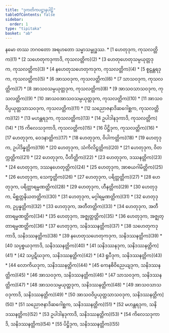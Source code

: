 ```yaml
---
title: "ဒုကတိကပဋ္ဌာနပါဠိ"
tableOfContents: false
sidebar:
  order: 1
type: "tipitaka"
basket: "ab"
---
```


<Paragraph number="1" type="center">
နမော တဿ ဘဂဝတော အရဟတော သမ္မာသမ္ဗုဒ္ဓဿ.

</Paragraph>

<TableOfContents>
* [1 ဟေတုဒုက, ကုသလတ္တိက](1)
* [2 သဟေတုကဒုကာဒိ, ကုသလတ္တိက](2)
* [3 ဟေတုဟေတုသမ္ပယုတ္တဒုက, ကုသလတ္တိက](3)
* [4 နဟေတုသဟေတုကဒုက, ကုသလတ္တိက](4)
* [5 စူဠန္တရဒုက, ကုသလတ္တိက](5)
* [6 အာသဝဒုက, ကုသလတ္တိက](6)
* [7 သာသဝဒုက, ကုသလတ္တိက](7)
* [8 အာသဝသမ္ပယုတ္တဒုက, ကုသလတ္တိက](8)
* [9 အာသဝသာသဝဒုက, ကုသလတ္တိက](9)
* [10 အာသဝအာသဝသမ္ပယုတ္တဒုက, ကုသလတ္တိက](10)
* [11 အာသဝဝိပ္ပယုတ္တသာသဝဒုက, ကုသလတ္တိက](11)
* [12 သညောဇနာဒိဆဂေါစ္ဆက, ကုသလတ္တိက](12)
* [13 မဟန္တရဒုက, ကုသလတ္တိက](13)
* [14 ဥပါဒါနဒုကာဒိ, ကုသလတ္တိက](14)
* [15 ကိလေသဒုကာဒိ, ကုသလတ္တိက](15)
* [16 ပိဋ္ဌိဒုက, ကုသလတ္တိက](16)
* [17 ဟေတုဒုက, ဝေဒနာတ္တိက](17)
* [18 ဟေတုဒုက, ဝိပါကတ္တိက](18)
* [19 ဟေတုဒုက, ဥပါဒိန္နတ္တိက](19)
* [20 ဟေတုဒုက, သံကိလိဋ္ဌတ္တိက](20)
* [21 ဟေတုဒုက, ဝိတက္ကတ္တိက](21)
* [22 ဟေတုဒုက, ပီတိတ္တိက](22)
* [23 ဟေတုဒုက, ဒဿနတ္တိက](23)
* [24 ဟေတုဒုက, ဒဿနဟေတုတ္တိက](24)
* [25 ဟေတုဒုက, အာစယဂါမိတ္တိက](25)
* [26 ဟေတုဒုက, သေက္ခတ္တိက](26)
* [27 ဟေတုဒုက, ပရိတ္တတ္တိက](27)
* [28 ဟေတုဒုက, ပရိတ္တာရမ္မဏတ္တိက](28)
* [29 ဟေတုဒုက, ဟီနတ္တိက](29)
* [30 ဟေတုဒုက, မိစ္ဆတ္တနိယတတ္တိက](30)
* [31 ဟေတုဒုက, မဂ္ဂါရမ္မဏတ္တိက](31)
* [32 ဟေတုဒုက, ဥပ္ပန္နတ္တိက](32)
* [33 ဟေတုဒုက, အတီတတ္တိက](33)
* [34 ဟေတုဒုက, အတီတာရမ္မဏတ္တိက](34)
* [35 ဟေတုဒုက, အဇ္ဈတ္တတ္တိက](35)
* [36 ဟေတုဒုက, အဇ္ဈတ္တာရမ္မဏတ္တိက](36)
* [37 ဟေတုဒုက, သနိဒဿနတ္တိက](37)
* [38 သဟေတုကဒုကာဒိ, သနိဒဿနတ္တိက](38)
* [39 နဟေတုသဟေတုကဒုက, သနိဒဿနတ္တိက](39)
* [40 သပ္ပစ္စယဒုကာဒိ, သနိဒဿနတ္တိက](40)
* [41 သနိဒဿနဒုက, သနိဒဿနတ္တိက](41)
* [42 သပ္ပဋိဃဒုက, သနိဒဿနတ္တိက](42)
* [43 ရူပီဒုက, သနိဒဿနတ္တိက](43)
* [44 လောကိယဒုက, သနိဒဿနတ္တိက](44)
* [45 ကေနစိဝိညေယျဒုက, သနိဒဿနတ္တိက](45)
* [46 အာသဝဒုက, သနိဒဿနတ္တိက](46)
* [47 သာသဝဒုက, သနိဒဿနတ္တိက](47)
* [48 အာသဝသမ္ပယုတ္တဒုက, သနိဒဿနတ္တိက](48)
* [49 အာသဝသာသဝဒုကာဒိ, သနိဒဿနတ္တိက](49)
* [50 အာသဝဝိပ္ပယုတ္တသာသဝဒုက, သနိဒဿနတ္တိက](50)
* [51 သညောဇနာဒိဆဂေါစ္ဆက, သနိဒဿနတ္တိက](51)
* [52 မဟန္တရဒုက, သနိဒဿနတ္တိက](52)
* [53 ဥပါဒါနဒုကာဒိ, သနိဒဿနတ္တိက](53)
* [54 ကိလေသဒုကာဒိ, သနိဒဿနတ္တိက](54)
* [55 ပိဋ္ဌိဒုက, သနိဒဿနတ္တိက](55)
</TableOfContents>